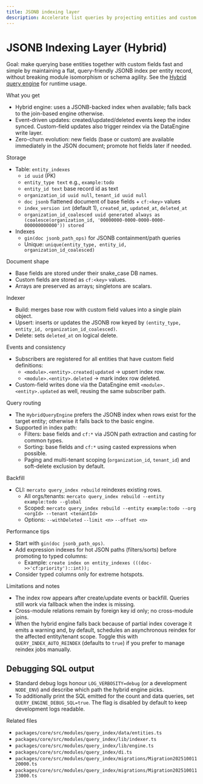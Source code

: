 ```yaml
---
title: JSONB indexing layer
description: Accelerate list queries by projecting entities and custom fields into a hybrid JSONB index.
---
```


# JSONB Indexing Layer (Hybrid)

Goal: make querying base entities together with custom fields fast and simple by maintaining a flat, query-friendly JSONB index per entity record, without breaking module isomorphism or schema agility. See the [Hybrid query engine](./hybrid-query-engine) for runtime usage.

What you get
- Hybrid engine: uses a JSONB-backed index when available; falls back to the join-based engine otherwise.
- Event-driven updates: created/updated/deleted events keep the index synced. Custom-field updates also trigger reindex via the DataEngine write layer.
- Zero-churn evolution: new fields (base or custom) are available immediately in the JSON document; promote hot fields later if needed.

Storage
- Table: `entity_indexes`
  - `id uuid` (PK)
  - `entity_type text` e.g., `example:todo`
  - `entity_id text` base record id as text
  - `organization_id uuid null`, `tenant_id uuid null`
  - `doc jsonb` flattened document of base fields + `cf:<key>` values
  - `index_version int` (default 1), `created_at`, `updated_at`, `deleted_at`
  - `organization_id_coalesced uuid generated always as (coalesce(organization_id, '00000000-0000-0000-0000-000000000000')) stored`
- Indexes
  - `gin(doc jsonb_path_ops)` for JSONB containment/path queries
  - Unique: `unique(entity_type, entity_id, organization_id_coalesced)`

Document shape
- Base fields are stored under their snake_case DB names.
- Custom fields are stored as `cf:<key>` values.
- Arrays are preserved as arrays; singletons are scalars.

Indexer
- Build: merges base row with custom field values into a single plain object.
- Upsert: inserts or updates the JSONB row keyed by `(entity_type, entity_id, organization_id_coalesced)`.
- Delete: sets `deleted_at` on logical delete.

Events and consistency
- Subscribers are registered for all entities that have custom field definitions:
  - `<module>.<entity>.created|updated` → upsert index row.
  - `<module>.<entity>.deleted` → mark index row deleted.
- Custom-field writes done via the DataEngine emit `<module>.<entity>.updated` as well, reusing the same subscriber path.

Query routing
- The `HybridQueryEngine` prefers the JSONB index when rows exist for the target entity; otherwise it falls back to the basic engine.
- Supported in index path:
  - Filters: base fields and `cf:*` via JSON path extraction and casting for common types.
  - Sorting: base fields and `cf:*` using casted expressions when possible.
  - Paging and multi-tenant scoping (`organization_id`, `tenant_id`) and soft-delete exclusion by default.

Backfill
- CLI: `mercato query_index rebuild` reindexes existing rows.
  - All orgs/tenants: `mercato query_index rebuild --entity example:todo --global`
  - Scoped: `mercato query_index rebuild --entity example:todo --org <orgId> --tenant <tenantId>`
  - Options: `--withDeleted` `--limit <n>` `--offset <n>`

Performance tips
- Start with `gin(doc jsonb_path_ops)`.
- Add expression indexes for hot JSON paths (filters/sorts) before promoting to typed columns:
  - Example: `create index on entity_indexes (((doc->>'cf:priority')::int));`
- Consider typed columns only for extreme hotspots.

Limitations and notes
- The index row appears after create/update events or backfill. Queries still work via fallback when the index is missing.
- Cross-module relations remain by foreign key id only; no cross-module joins.
- When the hybrid engine falls back because of partial index coverage it emits a warning and, by default, schedules an asynchronous reindex for the affected entity/tenant scope. Toggle this with `QUERY_INDEX_AUTO_REINDEX` (defaults to `true`) if you prefer to manage reindex jobs manually.

## Debugging SQL output

- Standard debug logs honour `LOG_VERBOSITY=debug` (or a development `NODE_ENV`) and describe which path the hybrid engine picks.
- To additionally print the SQL emitted for the count and data queries, set `QUERY_ENGINE_DEBUG_SQL=true`. The flag is disabled by default to keep development logs readable.

Related files
- `packages/core/src/modules/query_index/data/entities.ts`
- `packages/core/src/modules/query_index/lib/indexer.ts`
- `packages/core/src/modules/query_index/lib/engine.ts`
- `packages/core/src/modules/query_index/di.ts`
- `packages/core/src/modules/query_index/migrations/Migration20251001120000.ts`
- `packages/core/src/modules/query_index/migrations/Migration20251001123000.ts`
